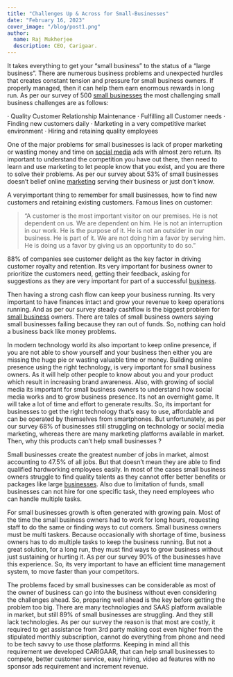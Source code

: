```yaml
---
title: "Challenges Up & Across for Small-Businesses"
date: "February 16, 2023"
cover_image: "/blog/post1.png"
author:
  name: Raj Mukherjee
  description: CEO, Carigaar.
---
```


It takes everything to get your “small business” to the status of a “large business”.
There are numerous business problems and unexpected hurdles that creates constant tension and pressure for small business owners.
If properly managed, then it can help them earn enormous rewards in long run.
As per our survey of 500 [small businesses](https://www.forbes.com/sites/theyec/2018/05/02/overcoming-top-small-business-marketing-challenges/?sh=655755b075a1) the most challenging small business challenges are as follows:

· Quality Customer Relationship Maintenance
· Fulfilling all Customer needs
· Finding new customers daily
· Marketing in a very competitive market environment
· Hiring and retaining quality employees

One of the major problems for small businesses is lack of proper marketing or wasting money and time on [social media](https://twitter.com/dhanrhak) ads with almost zero return. Its important to understand the competition you have out there, then need to
learn and use marketing to let people know that you exist, and you are there to solve their problems.
As per our survey about 53% of small businesses doesn’t belief online [marketing](https://www.facebook.com/carigaar57) serving their business or just don’t know.

A veryimportant thing to remember for small businesses, how to find new customers and retaining existing customers.
Famous lines on customer:

> “A customer is the most important visitor on our premises. He is not dependent on us. We are dependent on him. He is not an interruption in our work. He is the purpose of it. He is not an outsider in our business. He is part of it. We are not doing him a favor by serving him. He is doing us a favor by giving us an opportunity to do so.”

88% of companies see customer delight as the key factor in driving customer royalty and retention.
Its very important for business owner to prioritize the customers need, getting their feedback, asking for
suggestions as they are very important for part of a
successful [business](https://mktoolboxsuite.com/marketing-challenges-for-small-businesses/).

Then having a strong cash flow can keep your business running.
Its very important to have finances intact and grow your revenue to keep operations running.
And as per our survey steady cashflow is the biggest problem for [small business](https://sharpspring.com/marketing/8-marketing-challenges-for-small-businesses/) owners.
There are tales of small business owners saying small businesses failing because they ran out of funds.
So, nothing can hold a business back like money problems.

In modern technology world its also important to keep online presence, if you are not able to show yourself and your
business then either you are missing the huge pie or wasting valuable time or money. Building online presence using
the right technology, is very important for small business owners. As it will help other people to know about you and
your product which result in increasing brand awareness. Also, with growing of social media its important for small
business owners to understand how social media works and to grow business presence. Its not an overnight game.
It will take a lot of time and effort to generate results. So, its important for businesses to get the right
technology that’s easy to use, affordable and can be operated by themselves from smartphones. But unfortunately,
as per our survey 68% of businesses still struggling on technology or social media marketing, whereas there are many
marketing platforms available in market. Then, why this products can’t help small businesses ?

Small businesses create the greatest number of jobs in market, almost accounting to 47.5% of all jobs. But that doesn’t
mean they are able to find qualified hardworking employees easily. In most of the cases small business owners struggle to
find quality talents as they cannot offer better benefits or packages like large
[businesses](https://www.surefirelocal.com/blog/18-small-business-marketing-challenges-youll-face-in-2021-and-how-to-overcome-them/).
Also due to limitation of funds,
small businesses can not hire for one specific task, they need employees who can handle multiple tasks.

For small businesses growth is often generated with growing pain. Most of the time the small business owners had to
work for long hours, requesting staff to do the same or finding ways to cut corners. Small business owners must be
multi taskers. Because occasionally with shortage of time, business owners has to do multiple tasks to keep the business running.
But not a great solution, for a long run, they must find ways to grow business without just sustaining or hurting it.
As per our survey 90% of the businesses have this experience. So, its very important to have an efficient time management
system, to move faster than your competitors.

The problems faced by small businesses can be considerable as most of the owner of business can go into the business without
even considering the challenges ahead. So, preparing well ahead is the key before getting the problem too big. There are many
technologies and SAAS platform available in market, but still 89% of small businesses are struggling. And they still lack technologies.
As per our survey the reason is that most are costly, it required to get assistance from 3rd party making cost even higher from
the stipulated monthly subscription, cannot do everything from phone and need to be tech savvy to use those platforms.
Keeping in mind all this requirement we developed CARIGAAR, that can help small businesses to compete, better customer service,
easy hiring, video ad features with no sponsor ads requirement and increment revenue.
